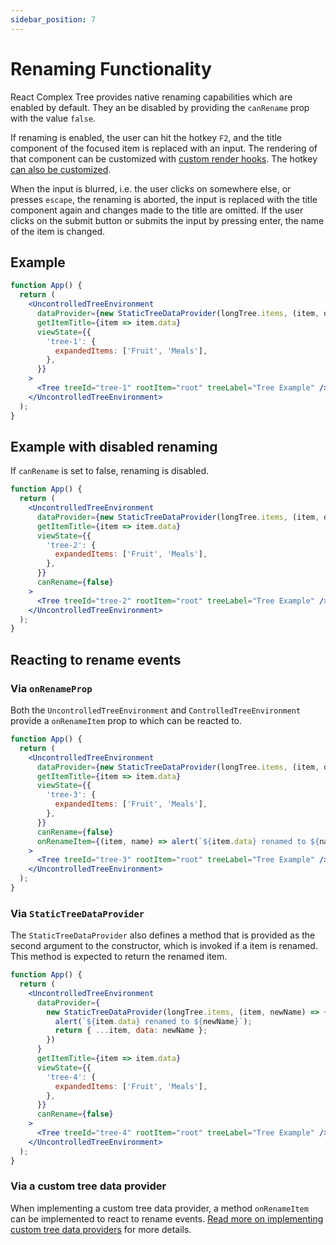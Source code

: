 ```yaml
---
sidebar_position: 7
---
```


# Renaming Functionality

React Complex Tree provides native renaming capabilities which are enabled by default. They an be disabled
by providing the `canRename` prop with the value `false`.

If renaming is enabled, the user can hit the hotkey `F2`, and the title component of the focused item
is replaced with an input. The rendering of that component can be customized with
[custom render hooks](/docs/guides/rendering). The hotkey [can also be customized](/docs/guides/keyboard).

When the input is blurred, i.e. the user clicks on somewhere else, or presses `escape`, the renaming is aborted,
the input is replaced with the title component again and changes made to the title are omitted. If the user clicks
on the submit button or submits the input by pressing enter, the name of the item is changed.

## Example

```jsx live
function App() {
  return (
    <UncontrolledTreeEnvironment
      dataProvider={new StaticTreeDataProvider(longTree.items, (item, data) => ({ ...item, data }))}
      getItemTitle={item => item.data}
      viewState={{
        'tree-1': {
          expandedItems: ['Fruit', 'Meals'],
        },
      }}
    >
      <Tree treeId="tree-1" rootItem="root" treeLabel="Tree Example" />
    </UncontrolledTreeEnvironment>
  );
}
```

## Example with disabled renaming

If `canRename` is set to false, renaming is disabled.

```jsx live
function App() {
  return (
    <UncontrolledTreeEnvironment
      dataProvider={new StaticTreeDataProvider(longTree.items, (item, data) => ({ ...item, data }))}
      getItemTitle={item => item.data}
      viewState={{
        'tree-2': {
          expandedItems: ['Fruit', 'Meals'],
        },
      }}
      canRename={false}
    >
      <Tree treeId="tree-2" rootItem="root" treeLabel="Tree Example" />
    </UncontrolledTreeEnvironment>
  );
}
```

## Reacting to rename events

### Via `onRenameProp`

Both the `UncontrolledTreeEnvironment` and `ControlledTreeEnvironment` provide a `onRenameItem` prop
to which can be reacted to.

```jsx live
function App() {
  return (
    <UncontrolledTreeEnvironment
      dataProvider={new StaticTreeDataProvider(longTree.items, (item, data) => ({ ...item, data }))}
      getItemTitle={item => item.data}
      viewState={{
        'tree-3': {
          expandedItems: ['Fruit', 'Meals'],
        },
      }}
      canRename={false}
      onRenameItem={(item, name) => alert(`${item.data} renamed to ${name}`)}
    >
      <Tree treeId="tree-3" rootItem="root" treeLabel="Tree Example" />
    </UncontrolledTreeEnvironment>
  );
}
```

### Via `StaticTreeDataProvider`

The `StaticTreeDataProvider` also defines a method that is provided as the second argument to the constructor,
which is invoked if a item is renamed. This method is expected to return the renamed item.

```jsx live
function App() {
  return (
    <UncontrolledTreeEnvironment
      dataProvider={
        new StaticTreeDataProvider(longTree.items, (item, newName) => {
          alert(`${item.data} renamed to ${newName}`);
          return { ...item, data: newName };
        })
      }
      getItemTitle={item => item.data}
      viewState={{
        'tree-4': {
          expandedItems: ['Fruit', 'Meals'],
        },
      }}
      canRename={false}
    >
      <Tree treeId="tree-4" rootItem="root" treeLabel="Tree Example" />
    </UncontrolledTreeEnvironment>
  );
}
```

### Via a custom tree data provider

When implementing a custom tree data provider, a method `onRenameItem` can be implemented to react to rename
events. [Read more on implementing custom tree data providers](/docs/guides/custom-data-provider)
for more details.

